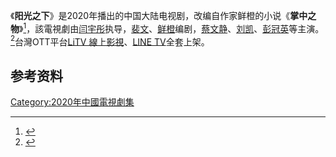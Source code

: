 《'''阳光之下'''》是2020年播出的中国大陆电视剧，改编自作家鲜橙的小说《'''掌中之物'''》<ref>{{cite news |title=蔡文静彭冠英《阳光之下》突然开播！改编自小说《掌中之物》 |url=https://www.sohu.com/a/440606337_114988}}</ref>，該電視劇由[[闫宇彤|闫宇彤]]执导，[[裴文|裴文]]、[[鲜橙|鲜橙]]编剧，[[蔡文静|蔡文静]]、[[刘凯|刘凯]]、[[彭冠英|彭冠英]]等主演。<ref>{{Cite web|title=《阳光之下》发布全阵容海报 智慧较量彰显人性正义|url=https://fun.youth.cn/gnzx/202012/t20201230_12640099.htm|accessdate=2020-12-30|work=中国青年网}}</ref>台灣OTT平台[[LiTV_線上影視|LiTV 線上影視]]、[[LINE_TV|LINE TV]]全套上架。

== 参考资料 ==
{{reflist}}
{{DEFAULTSORT:Y阳}}
[[Category:2020年中國電視劇集|Category:2020年中國電視劇集]]